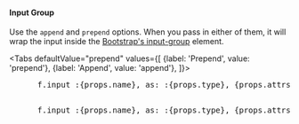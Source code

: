 #### Input Group
Use the `append` and `prepend` options. When you pass in either of them, it will wrap the input inside the [Bootstrap's input-group][Bootstrap/input-group] element.


<Tabs
  defaultValue="prepend"
  values={[
    {label: 'Prepend', value: 'prepend'},
    {label: 'Append', value: 'append'},
  ]}>

  <TabItem value="prepend">
    <pre>
      f.input :{props.name}, as: :{props.type}, {props.attrs && props.attrs + ", "}prepend: content_tag(:span, "some text", class: "input-group-text")
    </pre>
  </TabItem>
  <TabItem value="append">
    <pre>
      f.input :{props.name}, as: :{props.type}, {props.attrs && props.attrs + ", "}append: content_tag(:span, "some text", class: "input-group-text")
    </pre>
  </TabItem>
</Tabs>


[Bootstrap/input-group]: https://getbootstrap.com/docs/5.0/forms/input-group